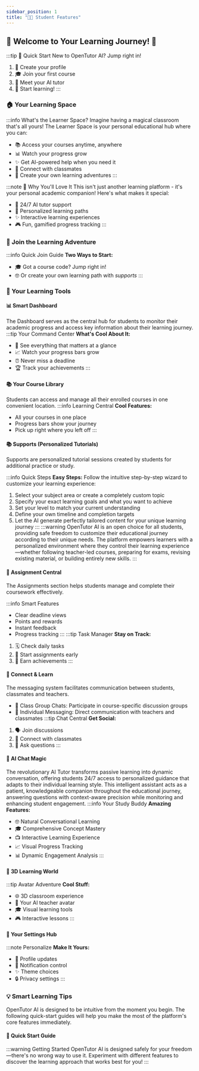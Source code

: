 ```yaml
---
sidebar_position: 1
title: "👩‍🎓 Student Features"
---
```


## 🌟 Welcome to Your Learning Journey! 🌟

:::tip 🎯 Quick Start
New to OpenTutor AI? Jump right in!
1. 📝 Create your profile
2. 🎓 Join your first course
3. 🤖 Meet your AI tutor
4. 🚀 Start learning!
:::

### 🏠 Your Learning Space

:::info What's the Learner Space?
Imagine having a magical classroom that's all yours! The Learner Space is your personal educational hub where you can:
- 📚 Access your courses anytime, anywhere
- 📊 Watch your progress grow
- ✨ Get AI-powered help when you need it
- 👥 Connect with classmates
- 🎯 Create your own learning adventures
:::

:::note 💫 Why You'll Love It
This isn't just another learning platform - it's your personal academic companion! Here's what makes it special:
- 🤖 24/7 AI tutor support
- 🎨 Personalized learning paths
- ✨ Interactive learning experiences
- 🎮 Fun, gamified progress tracking
:::

### 💫 Join the Learning Adventure
:::info Quick Join Guide
**Two Ways to Start:**
- 🎓 Got a course code? Jump right in!
- 🤓 Or create your own learning path with *supports*
:::

### 🚀 Your Learning Tools

#### 📊 Smart Dashboard
The Dashboard serves as the central hub for students to monitor their academic progress and access key information about their learning journey.
:::tip Your Command Center
**What's Cool About It:**
- 🎯 See everything that matters at a glance
- 📈 Watch your progress bars grow
- ⏰ Never miss a deadline
- 🏆 Track your achievements
:::

#### 📚 Your Course Library
Students can access and manage all their enrolled courses in one convenient location.
:::info Learning Central
**Cool Features:**
- All your courses in one place
- Progress bars show your journey
- Pick up right where you left off
:::

#### 📚 Supports (Personalized Tutorials)
Supports are personalized tutorial sessions created by students for additional practice or study.

:::info Quick Steps
**Easy Steps:**
Follow the intuitive step-by-step wizard to customize your learning experience:

1. Select your subject area or create a completely custom topic
2. Specify your exact learning goals and what you want to achieve
3. Set your level to match your current understanding
4. Define your own timeline and completion targets
5. Let the AI generate perfectly tailored content for your unique learning journey
:::
:::warning
OpenTutor AI is an open choice for all students, providing safe freedom to customize their educational journey according to their unique needs. The platform empowers learners with a personalized environment where they control their learning experience—whether following teacher-led courses, preparing for exams, revising existing material, or building entirely new skills.
:::


#### 📃 Assignment Central
The Assignments section helps students manage and complete their coursework effectively.

:::info Smart Features
- Clear deadline views
- Points and rewards
- Instant feedback
- Progress tracking
:::
:::tip Task Manager
**Stay on Track:**
1. 🗓 Check daily tasks
2. 📝 Start assignments early
3. 🏅 Earn achievements
:::

#### 💬 Connect & Learn
The messaging system facilitates communication between students, classmates and teachers.
* 👥 Class Group Chats: Participate in course-specific discussion groups
* 👤 Individual Messaging: Direct communication with teachers and classmates
:::tip Chat Central
**Get Social:**
1. 🗣 Join discussions
2. 👋 Connect with classmates
3. 💬 Ask questions
:::

#### 🤖 AI Chat Magic
The revolutionary AI Tutor transforms passive learning into dynamic conversation, offering students 24/7 access to personalized guidance that adapts to their individual learning style. This intelligent assistant acts as a patient, knowledgeable companion throughout the educational journey, answering questions with context-aware precision while monitoring and enhancing student engagement.
:::info Your Study Buddy
**Amazing Features:**
- 🤓 Natural Conversational Learning
- 🎓 Comprehensive Concept Mastery
- 📺 Interactive Learning Experience
- 📈 Visual Progress Tracking
- 📊 Dynamic Engagement Analysis
:::

#### 🎩 3D Learning World
:::tip Avatar Adventure
**Cool Stuff:**
- 🌐 3D classroom experience
- 🤖 Your AI teacher avatar
- 🎓 Visual learning tools
- 🎮 Interactive lessons
:::

#### 📁 Your Settings Hub
:::note Personalize
**Make It Yours:**
- 📇 Profile updates
- 🔔 Notification control
- ✨ Theme choices
- 🔒 Privacy settings
:::

### 💡 Smart Learning Tips
OpenTutor AI is designed to be intuitive from the moment you begin. The following quick-start guides will help you make the most of the platform's core features immediately.

#### 🚀 Quick Start Guide
:::warning Getting Started
OpenTutor AI is designed safely for your freedom—there's no wrong way to use it. Experiment with different features to discover the learning approach that works best for you!
:::
